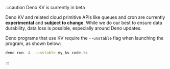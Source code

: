 :::caution Deno KV is currently in beta

Deno KV and related cloud primitive APIs like queues and cron are currently 
**experimental** and **subject to change**. While we do our best to ensure data 
durability, data loss is possible, especially around Deno updates.

Deno programs that use KV require the `--unstable` flag when launching the 
program, as shown below:

```sh
deno run -A --unstable my_kv_code.ts
```

:::